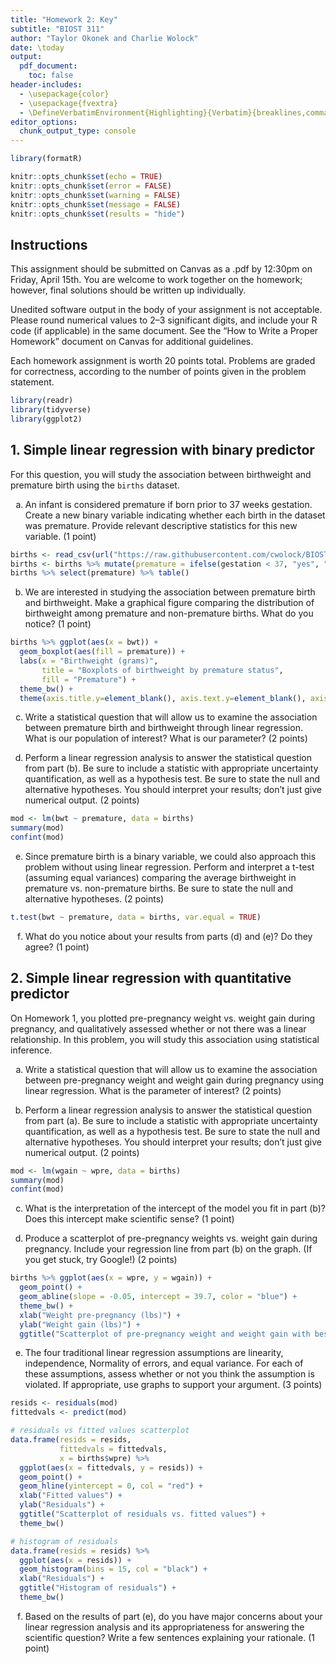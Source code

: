 ```yaml
---
title: "Homework 2: Key"
subtitle: "BIOST 311"
author: "Taylor Okonek and Charlie Wolock"
date: \today
output: 
  pdf_document:
    toc: false
header-includes:
  - \usepackage{color}
  - \usepackage{fvextra}
  - \DefineVerbatimEnvironment{Highlighting}{Verbatim}{breaklines,commandchars=\\\{\}}
editor_options: 
  chunk_output_type: console
---
```


```r
library(formatR)

knitr::opts_chunk$set(echo = TRUE)
knitr::opts_chunk$set(error = FALSE)
knitr::opts_chunk$set(warning = FALSE)
knitr::opts_chunk$set(message = FALSE)
knitr::opts_chunk$set(results = "hide")
```


## Instructions

This assignment should be submitted on Canvas as a .pdf by 12:30pm on Friday, April 15th. You are welcome to work together on the homework; however, final solutions should be written up individually. 

Unedited software output in the body of your assignment is not acceptable. Please round numerical values to 2--3 significant digits, and include your R code (if applicable) in the same document. See the "How to Write a Proper Homework" document on Canvas for additional guidelines.  

Each homework assignment is worth 20 points total. Problems are graded for correctness, according to the number of points given in the problem statement. 

```r
library(readr)
library(tidyverse)
library(ggplot2)
```

## 1. Simple linear regression with binary predictor

For this question, you will study the association between birthweight and premature birth using the `births` dataset. 

a. An infant is considered premature if born prior to 37 weeks gestation. Create a new binary variable indicating whether each birth in the dataset was premature. Provide relevant descriptive statistics for this new variable. (1 point)

```r
births <- read_csv(url("https://raw.githubusercontent.com/cwolock/BIOST311/main/Datasets/births.csv"))
births <- births %>% mutate(premature = ifelse(gestation < 37, "yes", "no"))
births %>% select(premature) %>% table()
```

\textcolor{blue}{Out of 2,500 live births in the dataset, 278 (11.1\%) were born prior to 37 weeks gestation.}

b. We are interested in studying the association between premature birth and birthweight. Make a graphical figure comparing the distribution of birthweight among premature and non-premature births. What do you notice? (1 point)

```r
births %>% ggplot(aes(x = bwt)) + 
  geom_boxplot(aes(fill = premature)) + 
  labs(x = "Birthweight (grams)",
       title = "Boxplots of birthweight by premature status",
       fill = "Premature") + 
  theme_bw() + 
  theme(axis.title.y=element_blank(), axis.text.y=element_blank(), axis.ticks.y=element_blank())
```

\textcolor{blue}{The distribution of birthweight in non-premature births seems clearly higher than in premature births -- in fact, the first quartile in non-premature births in higher than the third quartile in premature births.}

c. Write a statistical question that will allow us to examine the association between premature birth and birthweight through linear regression. What is our population of interest? What is our parameter? (2 points)

\textcolor{blue}{Statistical question: Is there a difference in mean birthweight between premature and non-premature births? Population of interest: All babies born in King County. Parameter: Population linear regression slope (difference in mean birthweight comparing premature and non-premature births).}

d. Perform a linear regression analysis to answer the statistical question from part (b). Be sure to include a statistic with appropriate uncertainty quantification, as well as a hypothesis test. Be sure to state the null and alternative hypotheses. You should interpret your results; don't just give numerical output. (2 points) 

```r
mod <- lm(bwt ~ premature, data = births)
summary(mod)
confint(mod)
```

\textcolor{blue}{The estimated difference in mean birthweight comparing premature and non-premature births is 823.6 grams (95\% CI 761.7 - 885.4), with premature having a lower birthweight on average. This estimated difference would not be unusual if the true difference were between 761.7 and 885.4 grams. These data provide strong evidence of a difference in mean birthweight between premature and non-premature births (p < 0.001) based on a test of the null hypothesis that the regression slope is 0, versus an alternative that the regression slope is not equal to 0.}

e. Since premature birth is a binary variable, we could also approach this problem without using linear regression. Perform and interpret a t-test (assuming equal variances) comparing the average birthweight in premature vs. non-premature births. Be sure to state the null and alternative hypotheses. (2 points)

```r
t.test(bwt ~ premature, data = births, var.equal = TRUE)
```

\textcolor{blue}{We estimate a difference in mean birthweight between premature and non-premature births of 823.6 grams, with premature births having the lower mean. The 95\% confidence interval for the difference in means is 761.7 - 885.4, indicating that the data would not be unusual if the true difference were in that interval. The null hypothesis is that mean birthweight among premature births is equal to mean birthweight among non-premature births, and the alternative hypothesis is that these means are not equal. Based on a two-sample t-test assuming equal variances, there is strong evidence of a difference in mean birthweight between premature and non-premature births (p < 0.001).}

f. What do you notice about your results from parts (d) and (e)? Do they agree? (1 point)

\textcolor{blue}{The results (estimated difference in means, confidence interval, and p-value) are all the same! A two-sample t-test assuming equal variances is exactly equivalent to linear regression with a binary predictor.}

\newpage

## 2. Simple linear regression with quantitative predictor

On Homework 1, you plotted pre-pregnancy weight vs. weight gain during pregnancy, and qualitatively assessed whether or not there was a linear relationship. In this problem, you will study this association using statistical inference. 

a. Write a statistical question that will allow us to examine the association between pre-pregnancy weight and weight gain during pregnancy using linear regression. What is the parameter of interest? (2 points)

\textcolor{blue}{Statistical question: Is there a difference in weight gain during pregnancy between groups of birth parents differing in pre-pregnancy weight? Parameter: Population linear regression slope (difference in mean weight gain comparing groups of birth parents differing by 1 pound in pre-pregnancy weight).}

b. Perform a linear regression analysis to answer the statistical question from part (a). Be sure to include a statistic with appropriate uncertainty quantification, as well as a hypothesis test. Be sure to state the null and alternative hypotheses. You should interpret your results; don't just give numerical output. (2 points)  

```r
mod <- lm(wgain ~ wpre, data = births)
summary(mod)
confint(mod)
```

\textcolor{blue}{The estimated difference in mean weight gain comparing groups of birth parents differing by 1 pound in pre-pregnancy weight is 0.05 pounds (95\% CI 0.04 - 0.06), with those who weighed more pre-pregnancy having lower weight gain on average. This estimated difference would not be unusual if the true difference were between 0.04 and 0.06 pounds. These data provide strong evidence of a difference in mean weight gain comparing birth parents with different pre-pregnancy weights (p < 0.001) based on a test of the null hypothesis that the regression slope is 0, versus an alternative that the regression slope is not equal to 0.}

c. What is the interpretation of the intercept of the model you fit in part (b)? Does this intercept make scientific sense? (1 point)

\textcolor{blue}{The intercept (37.4 pounds) gives the estimated average weight gain among birth parents who weighed 0 pounds pre-pregnancy. This intercept does not make scientific sense -- it is physically impossible for someone to weigh 0 pounds.}

d. Produce a scatterplot of pre-pregnancy weights vs. weight gain during pregnancy. Include your regression line from part (b) on the graph. (If you get stuck, try Google!) (2 points)

```r
births %>% ggplot(aes(x = wpre, y = wgain)) + 
  geom_point() + 
  geom_abline(slope = -0.05, intercept = 39.7, color = "blue") + 
  theme_bw() + 
  xlab("Weight pre-pregnancy (lbs)") + 
  ylab("Weight gain (lbs)") + 
  ggtitle("Scatterplot of pre-pregnancy weight and weight gain with best fit line")
```

e. The four traditional linear regression assumptions are linearity, independence, Normality of errors, and equal variance. For each of these assumptions, assess whether or not you think the assumption is violated. If appropriate, use graphs to support your argument. (3 points)

```r
resids <- residuals(mod)
fittedvals <- predict(mod)

# residuals vs fitted values scatterplot
data.frame(resids = resids,
           fittedvals = fittedvals,
           x = births$wpre) %>%
  ggplot(aes(x = fittedvals, y = resids)) + 
  geom_point() + 
  geom_hline(yintercept = 0, col = "red") + 
  xlab("Fitted values") + 
  ylab("Residuals") + 
  ggtitle("Scatterplot of residuals vs. fitted values") + 
  theme_bw()

# histogram of residuals
data.frame(resids = resids) %>% 
  ggplot(aes(x = resids)) +
  geom_histogram(bins = 15, col = "black") + 
  xlab("Residuals") + 
  ggtitle("Histogram of residuals") + 
  theme_bw()
```

\textcolor{blue}{Based on the scatterplot of residuals vs. fitted values, there does not seem to be a strong pattern, and the points are largely in a cloud around the $y = 0$ line. This does not suggest strong violations of linearity. Furthermore, the scatter of the points around the line does not change substantially with the fitted values, so there is no obvious sign of violation of the equal variance assumption.}

\textcolor{blue}{The histogram of residuals shows a clear right skew, so the residuals do not seem to follow a Normal distribution perfectly. However, the overall shape appears roughly Normal.}

\textcolor{blue}{Based on the way the data were collected, independence seems to be a reasonable assumption. As far as we know, each birth parent appears in the dataset only one time; if they were sampled multiple times that would be a major cause for concern.} 

f. Based on the results of part (e), do you have major concerns about your linear regression analysis and its appropriateness for answering the scientific question? Write a few sentences explaining your rationale. (1 point)

\textcolor{blue}{Based on our regression diagnostics, I do not have major concerns about our linear regression analysis. The (fairly mild) Normality violation is not a concern given our large sample size -- the Central Limit Theorem guarantees Normality of the regression coefficients in such a large sample. The other three assumptions are important for inference, but none seem to be violated.}
